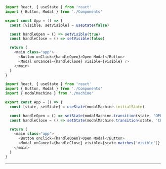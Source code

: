 
<CodeSurferLayout>

```js 5,7:8,13 title="Modal Visibility Toggle" subtitle="useState hook conventional usage"
import React, { useState } from 'react'
import { Button, Modal } from './Components'

export const App = () => {
  const [visible, setVisible] = useState(false)

  const handleOpen = () => setVisible(true)
  const handleClose = () => setVisible(false)

  return (
    <main class="app">
      <Button onClick={handleOpen}>Open Modal</Button>
      <Modal onCancel={handleClose} visible={visible} />
    </main>
  )
}
```

```js 3,6,8:9,14 title="Modal Visibility Toggle" subtitle="useState hook with state machine"
import React, { useState } from 'react'
import { Button, Modal } from './Components'
import { modalMachine } from './machine'

export const App = () => {
  const [state, setState] = useState(modalMachine.initialState)

  const handleOpen = () => setState(modalMachine.transition(state, 'OPEN'))
  const handleClose = () => setState(modalMachine.transition(state, 'CLOSE'))

  return (
    <main class="app">
      <Button onClick={handleOpen}>Open Modal</Button>
      <Modal onCancel={handleClose} visible={state.matches('visible')} />
    </main>
  )
}
```

</CodeSurferLayout>

---

<App />
